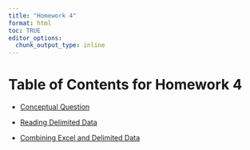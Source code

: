 ```yaml
---
title: "Homework 4"
format: html
toc: TRUE
editor_options: 
  chunk_output_type: inline
---
```


# Table of Contents for Homework 4

-   [Conceptual Question](https://pebraddo.github.io/homework4/pages/concepts.html)

-   [Reading Delimited Data](https://pebraddo.github.io/homework4/pages/read_delimited.html)

-   [Combining Excel and Delimited Data](https://pebraddo.github.io/homework4/pages/combining.html)
